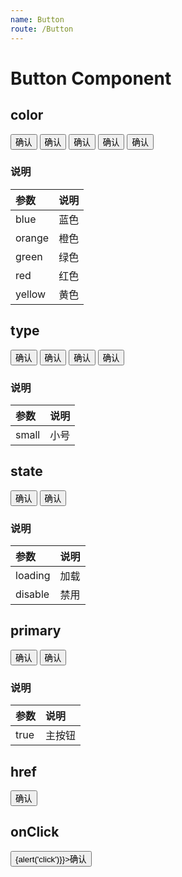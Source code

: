 ```yaml
---
name: Button
route: /Button
---
```



# Button Component

## color
<Playground>
    <Button.Group>
        <Button color='blue' primary>确认</Button>
        <Button color='orange' primary>确认</Button>
        <Button color='green' primary>确认</Button>
        <Button color='red' primary>确认</Button>
        <Button color='yellow' primary>确认</Button>
    </Button.Group>
</Playground>


### 说明
|  参数  | 说明 |
| :----- | :--- |
| blue   | 蓝色 |
| orange | 橙色 |
| green  | 绿色 |
| red    | 红色 |
| yellow | 黄色 |

## type
<Playground>
    <Button.Group>
        <Button type='small' primary>确认</Button>
        <Button type='small' color='orange' primary>确认</Button>
        <Button type='small' color='green' primary>确认</Button>
        <Button type='small' color='red' primary>确认</Button>
    </Button.Group>
</Playground>

### 说明
| 参数  | 说明 |
| :---- | :--- |
| small | 小号 |

## state
<Playground>
    <Button.Group>
        <Button state='disable' primary>确认</Button>
        <Button state='loading' primary>确认</Button>
    </Button.Group>
</Playground>

### 说明
|  参数   | 说明 |
| :------ | :--- |
| loading | 加载 |
| disable | 禁用 |

## primary
<Playground>
    <Button.Group>
        <Button primary>确认</Button>
        <Button>确认</Button>
    </Button.Group>
</Playground>

### 说明
| 参数 |  说明  |
| :--- | :----- |
| true | 主按钮 |

## href
<Playground>
    <Button.Group>
        <Button href='https://www.jingqb.com'>确认</Button>
    </Button.Group>
</Playground>

## onClick
<Playground>
    <Button.Group>
        <Button onClick={()=>{alert('click')}}>确认</Button>
    </Button.Group>
</Playground>